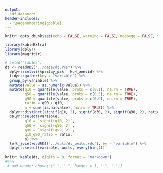 ```yaml
---
output:
  pdf_document
header-includes: 
  - \pagenumbering{gobble}
---
```


```r
knitr::opts_chunk$set(echo = FALSE, warning = FALSE, message = FALSE, fig.path = "../figures/", fig.width = 5, fig.height = 6)
```

```r
library(kableExtra)
library(dplyr)
library(magrittr)

# setwd("tables")
dt <- readRDS("../data/dt.rds") %>%
  dplyr::select(tp:clay_pct, -hu4_zoneid) %>%
  tidyr::gather(key = "variable") %>%
  group_by(variable) %>%
  mutate(value = as.numeric(value)) %>%
  mutate(q10 = quantile(value, probs = c(0.1), na.rm = TRUE),
         q50 = quantile(value, probs = c(0.5), na.rm = TRUE),
         q90 = quantile(value, probs = c(0.9), na.rm = TRUE), 
         ratio = q90 / q10, 
         n = sum(!is.na(value), na.rm = TRUE)) %>%
  dplyr::distinct(signif(q10, 2), signif(q50, 2), signif(q90, 2), ratio, n) %>%
  dplyr::select(variable, 
         q10 = `signif(q10, 2)`,
         q50 = `signif(q50, 2)`, 
         q90 = `signif(q90, 2)`,
         q10_q90_ratio = ratio,
         n) %>%
  left_join(readRDS("../data/dt_units.rds"), by = "variable") %>%
  dplyr::select(variable, units, everything())
  
knitr::kable(dt, digits = 0, format = "markdown") 
#%>%
 # add_header_above(c(" ", " ", Ranges = 3, " ", " "))
```
